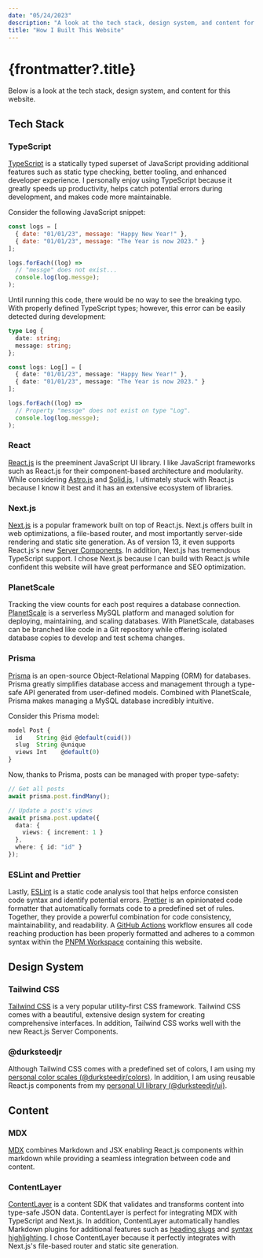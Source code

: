 ```yaml
---
date: "05/24/2023"
description: "A look at the tech stack, design system, and content for this website."
title: "How I Built This Website"
---
```


# {frontmatter?.title}

Below is a look at the tech stack, design system, and content for this website.

## Tech Stack

### TypeScript

[TypeScript](https://www.typescriptlang.org) is a statically typed superset of JavaScript providing additional features such as static type checking, better tooling, and enhanced developer experience. I personally enjoy using TypeScript because it greatly speeds up productivity, helps catch potential errors during development, and makes code more maintainable.

Consider the following JavaScript snippet:

```js
const logs = [
  { date: "01/01/23", message: "Happy New Year!" },
  { date: "01/01/23", message: "The Year is now 2023." }
];

logs.forEach((log) =>
  // "messge" does not exist...
  console.log(log.messge);
);
```

Until running this code, there would be no way to see the breaking typo. With properly defined TypeScript types; however, this error can be easily detected during development:

```ts
type Log {
  date: string;
  message: string;
};

const logs: Log[] = [
  { date: "01/01/23", message: "Happy New Year!" },
  { date: "01/01/23", message: "The Year is now 2023." }
];

logs.forEach((log) =>
  // Property "messge" does not exist on type "Log".
  console.log(log.messge);
);
```

### React

[React.js](https://react.dev) is the preeminent JavaScript UI library. I like JavaScript frameworks such as React.js for their component-based architecture and modularity. While considering [Astro.js](https://astro.build/) and [Solid.js](https://www.solidjs.com), I ultimately stuck with React.js because I know it best and it has an extensive ecosystem of libraries.

### Next.js

[Next.js](https://nextjs.org) is a popular framework built on top of React.js. Next.js offers built in web optimizations, a file-based router, and most importantly server-side rendering and static site generation. As of version 13, it even supports React.js's new [Server Components](https://nextjs.org/docs/getting-started/react-essentials#server-components). In addition, Next.js has tremendous TypeScript support. I chose Next.js because I can build with React.js while confident this website will have great performance and SEO optimization.

### PlanetScale

Tracking the view counts for each post requires a database connection. [PlanetScale](https://planetscale.com) is a serverless MySQL platform and managed solution for deploying, maintaining, and scaling databases. With PlanetScale, databases can be branched like code in a Git repository while offering isolated database copies to develop and test schema changes.

### Prisma

[Prisma](https://www.prisma.io) is an open-source Object-Relational Mapping (ORM) for databases. Prisma greatly simplifies database access and management through a type-safe API generated from user-defined models. Combined with PlanetScale, Prisma makes managing a MySQL database incredibly intuitive.

Consider this Prisma model:

```js
model Post {
  id    String @id @default(cuid())
  slug  String @unique
  views Int    @default(0)
}
```

Now, thanks to Prisma, posts can be managed with proper type-safety:

```ts
// Get all posts
await prisma.post.findMany();
```

```ts
// Update a post's views
await prisma.post.update({
  data: {
    views: { increment: 1 }
  },
  where: { id: "id" }
});
```

### ESLint and Prettier

Lastly, [ESLint](https://eslint.org) is a static code analysis tool that helps enforce consisten code syntax and identify potential errors. [Prettier](https://prettier.io) is an opinionated code formatter that automatically formats code to a predefined set of rules. Together, they provide a powerful combination for code consistency, maintainability, and readability. A [GitHub Actions](https://github.com/ddddurk/website/blob/main/.github/workflows/status.yaml) workflow ensures all code reaching production has been properly formatted and adheres to a common syntax within the [PNPM Workspace](https://pnpm.io/workspaces) containing this website.

## Design System

### Tailwind CSS

[Tailwind CSS](https://tailwindcss.com) is a very popular utility-first CSS framework. Tailwind CSS comes with a beautiful, extensive design system for creating comprehensive interfaces. In addition, Tailwind CSS works well with the new React.js Server Components.

### @durksteedjr

Although Tailwind CSS comes with a predefined set of colors, I am using my [personal color scales (@durksteedjr/colors)](https://colors.durksteedjr.com). In addition, I am using reusable React.js components from my [personal UI library (@durksteedjr/ui)](https://ui.durksteedjr.com).

## Content

### MDX

[MDX](https://mdxjs.com) combines Markdown and JSX enabling React.js components within markdown while providing a seamless integration between code and content.

### ContentLayer

[ContentLayer](https://www.contentlayer.dev) is a content SDK that validates and transforms content into type-safe JSON data. ContentLayer is perfect for integrating MDX with TypeScript and Next.js. In addition, ContentLayer automatically handles Markdown plugins for additional features such as [heading slugs](https://github.com/rehypejs/rehype-slug) and [syntax highlighting](https://rehype-pretty-code.netlify.app). I chose ContentLayer because it perfectly integrates with Next.js's file-based router and static site generation.
